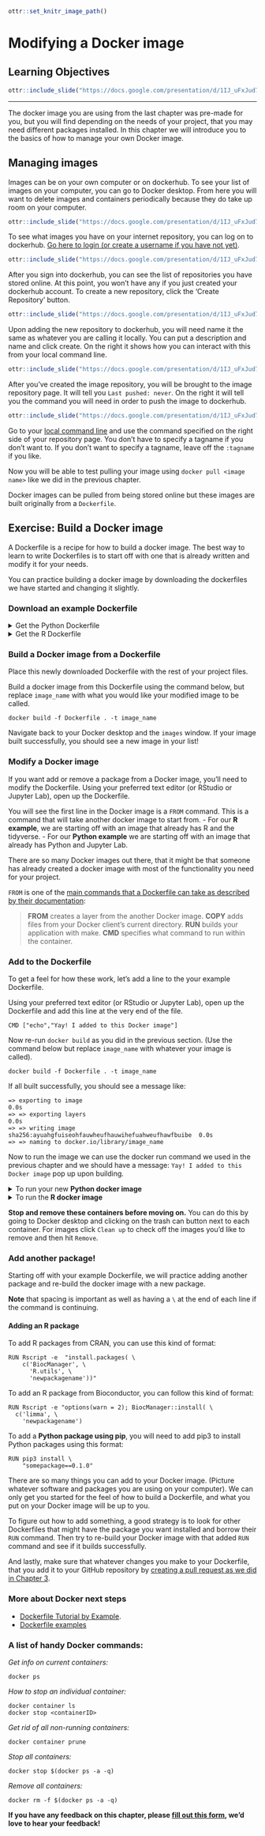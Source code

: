 
```r
ottr::set_knitr_image_path()
```

# Modifying a Docker image

## Learning Objectives

```r
ottr::include_slide("https://docs.google.com/presentation/d/1IJ_uFxJud7OdIAr6p8ZOzvYs-SGDqa7g4cUHtUld03I/edit#slide=id.gfbc11e6ab0_0_149")
```

***

The docker image you are using from the last chapter was pre-made for you, but you will find depending on the needs of your project, that you may need different packages installed. In this chapter we will introduce you to the basics of how to manage your own Docker image.

## Managing images

Images can be on your own computer or on dockerhub.
To see your list of images on your computer, you can go to Docker desktop. From here you will want to delete images and containers periodically because they do take up room on your computer.

```r
ottr::include_slide("https://docs.google.com/presentation/d/1IJ_uFxJud7OdIAr6p8ZOzvYs-SGDqa7g4cUHtUld03I/edit#slide=id.gfc8849fa4d_0_17")
```

To see what images you have on your internet repository, you can log on to dockerhub.
[Go here to login (or create a username if you have not yet)](https://hub.docker.com/).

```r
ottr::include_slide("https://docs.google.com/presentation/d/1IJ_uFxJud7OdIAr6p8ZOzvYs-SGDqa7g4cUHtUld03I/edit#slide=id.gfc8849fa4d_0_38")
```

After you sign into dockerhub, you can see the list of repositories you have stored online. At this point, you won’t have any if you just created your dockerhub account. To create a new repository, click the ‘Create Repository’ button.

```r
ottr::include_slide("https://docs.google.com/presentation/d/1IJ_uFxJud7OdIAr6p8ZOzvYs-SGDqa7g4cUHtUld03I/edit#slide=id.gfc8849fa4d_0_10")
```

Upon adding the new repository to dockerhub, you will need name it the same as whatever you are calling it locally. You can put a description and name and click create. On the right it shows how you can interact with this from your local command line.

```r
ottr::include_slide("https://docs.google.com/presentation/d/1IJ_uFxJud7OdIAr6p8ZOzvYs-SGDqa7g4cUHtUld03I/edit#slide=id.gfc8849fa4d_0_48")
```

After you've created the image repository, you will be brought to the image repository page.
It will tell you `Last pushed: never`. On the right it will tell you the command you will need in order to push the image to dockerhub.

```r
ottr::include_slide("https://docs.google.com/presentation/d/1IJ_uFxJud7OdIAr6p8ZOzvYs-SGDqa7g4cUHtUld03I/edit#slide=id.gfc8849fa4d_0_56")
```

Go to your [local command line](https://towardsdatascience.com/a-quick-guide-to-using-command-line-terminal-96815b97b955) and use the command specified on the right side of your repository page. You don't have to specify a tagname if you don't want to.  If you don't want to specify a tagname, leave off the `:tagname` if you like.

Now you will be able to test pulling your image using `docker pull <image name>` like we did in the previous chapter.

Docker images can be pulled from being stored online but these images are built originally from a `Dockerfile`.

## Exercise: Build a Docker image

A Dockerfile is a recipe for how to build a docker image. The best way to learn to write Dockerfiles is to start off with one that is already written and modify it for your needs.

You can practice building a docker image by downloading the dockerfiles we have started and changing it slightly.

### Download an example Dockerfile

<details> <summary> Get the Python Dockerfile </summary>

Download the example Dockerfile for Python analyses.

```
wget https://raw.githubusercontent.com/jhudsl/Adv_Reproducibility_in_Cancer_Informatics/main/resources/python-docker/Dockerfile
```
If you get a message like `command not found` that means you will need to install [`wget`](https://www.jcchouinard.com/wget/).

Altervatively, you can navigate to the [Dockerfile's page on GitHub](https://raw.githubusercontent.com/jhudsl/Adv_Reproducibility_in_Cancer_Informatics/main/resources/python-docker/Dockerfile) and use `File` > `Save as` but do not add any suffix to the end of the file (no `.txt` or anything). Just save it as `Dockerfile`.

</details>

<details> <summary> Get the R Dockerfile </summary>

Download the example Dockerfile for R analyses.

```
wget https://raw.githubusercontent.com/jhudsl/Adv_Reproducibility_in_Cancer_Informatics/main/resources/r-docker/Dockerfile
```
If you get a message like `command not found` that means you will need to install [`wget`](https://www.jcchouinard.com/wget/).

Altervatively, you can navigate to the [Dockerfile's page on GitHub](https://raw.githubusercontent.com/jhudsl/Adv_Reproducibility_in_Cancer_Informatics/main/resources/r-docker/Dockerfile) and use `File` > `Save as` but do not add any suffix to the end of the file (no `.txt` or anything). Just save it as `Dockerfile`.

</details>

### Build a Docker image from a Dockerfile

Place this newly downloaded Dockerfile with the rest of your project files.

Build a docker image from this Dockerfile using the command below, but replace `image_name` with what you would like your modified image to be called.   

```
docker build -f Dockerfile . -t image_name
```

Navigate back to your Docker desktop and the `images` window. If your image built successfully, you should see a new image in your list!

### Modify a Docker image

If you want add or remove a package from a Docker image, you'll need to modify the Dockerfile.
Using your preferred text editor (or RStudio or Jupyter Lab), open up the Dockerfile.

You will see the first line in the Docker image is a `FROM` command. This is a command that will take another docker image to start from.
- For our **R example**, we are starting off with an image that already has R and the tidyverse. - For our **Python example** we are starting off with an image that already has Python and Jupyter Lab.

There are so many Docker images out there, that it might be that someone has already created a docker image with most of the functionality you need for your project.

`FROM` is one of the [main commands that a Dockerfile can take as described by their documentation](https://docs.docker.com/develop/develop-images/dockerfile_best-practices/):

> **FROM** creates a layer from the another Docker image.
> **COPY** adds files from your Docker client’s current directory.
> **RUN** builds your application with make.
> **CMD** specifies what command to run within the container.

### Add to the Dockerfile

To get a feel for how these work, let's add a line to the your example Dockerfile.

Using your preferred text editor (or RStudio or Jupyter Lab), open up the Dockerfile and add this line at the very end of the file.

```
CMD ["echo","Yay! I added to this Docker image"]
```

Now re-run `docker build` as you did in the previous section. (Use the command below but replace `image_name` with whatever your image is called).

```
docker build -f Dockerfile . -t image_name
```

If all built successfully, you should see a message like:
```
=> exporting to image                                                     0.0s
=> => exporting layers                                                    0.0s
=> => writing image sha256:ayuahgfuiseohfauwheufhauwihefuahweufhawfbuibe  0.0s
=> => naming to docker.io/library/image_name
```

Now to run the image we can use the docker run command we used in the previous chapter and we should have a message: `Yay! I added to this Docker image` pop up upon building.

<details> <summary> To run your new **Python docker image** </summary>
But replace `image_name` with whatever you have called your image.
```
docker run --rm -v $PWD:/home/jovyan/work -e JUPYTER_ENABLE_LAB=yes -p 8787:8787 image_name
```
</details>

<details> <summary> To run the **R docker image** </summary>
But replace `image_name` with whatever you have called your image.
```
docker run --rm -v $PWD:/home/rstudio -e PASSWORD=password -p 8787:8787 image_name
```
</details>

**Stop and remove these containers before moving on.** You can do this by going to Docker desktop and clicking on the trash can button next to each container. For images click `Clean up` to check off the images you'd like to remove and then hit `Remove`.

### Add another package!

Starting off with your example Dockerfile, we will practice adding another package and re-build the docker image with a new package.

**Note** that spacing is important as well as having a `\` at the end of each line if the command is continuing.

#### Adding an R package  

To add R packages from CRAN, you can use this kind of format:
```
RUN Rscript -e  "install.packages( \
    c('BiocManager', \
      'R.utils', \
      'newpackagename'))"
```

To add an R package from Bioconductor, you can follow this kind of format:

```
RUN Rscript -e "options(warn = 2); BiocManager::install( \
  c('limma', \
    'newpackagename')

```

To add a **Python package using pip**, you will need to add pip3 to install Python packages using this format:
```  
RUN pip3 install \
    "somepackage==0.1.0"
```

There are so many things you can add to your Docker image. (Picture whatever software and packages you are using on your computer). We can only get you started for the feel of how to build a Dockerfile, and what you put on your Docker image will be up to you.

To figure out how to add something, a good strategy is to look for other Dockerfiles that might have the package you want installed and borrow their `RUN` command. Then try to re-build your Docker image with that added `RUN` command and see if it builds successfully.

And lastly, make sure that whatever changes you make to your Dockerfile, that you add it to your GitHub repository by [creating a pull request as we did in Chapter 3](https://jhudatascience.org/Adv_Reproducibility_in_Cancer_Informatics/using-version-control-with-github.html#create-a-branch).

### More about Docker next steps

- [Dockerfile Tutorial by Example](https://takacsmark.com/dockerfile-tutorial-by-example-dockerfile-best-practices-2018/#lets-create-your-first-image).
- [Dockerfile examples](https://linuxtechlab.com/learn-create-dockerfile-example/)

### A list of handy Docker commands:

_Get info on current containers:_  
```
docker ps
```

_How to stop an individual container:_  
```
docker container ls
docker stop <containerID>
```

_Get rid of all non-running containers:_  
```
docker container prune
```

_Stop all containers:_  
```
docker stop $(docker ps -a -q)
```

_Remove all containers:_  
```
docker rm -f $(docker ps -a -q)
```

**If you have any feedback on this chapter, please [fill out this form](https://forms.gle/j3cJZX5CmNtQp6QKA), we'd love to hear your feedback!**
